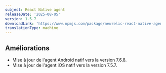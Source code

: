 ```yaml
---
subject: React Native agent
releaseDate: '2025-08-05'
version: 1.5.7
downloadLink: 'https://www.npmjs.com/package/newrelic-react-native-agent/v/1.5.7'
translationType: machine
---
```


## Améliorations

* Mise à jour de l&apos;agent Android natif vers la version 7.6.8.
* Mise à jour de l&apos;agent iOS natif vers la version 7.5.7.